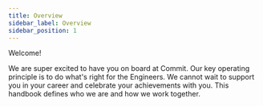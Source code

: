 ```yaml
---
title: Overview
sidebar_label: Overview
sidebar_position: 1
---
```


Welcome! 

We are super excited to have you on board at Commit. Our key operating principle is to do what's right for the Engineers. We cannot wait to support you in your career and celebrate your achievements with you. This handbook defines who we are and how we work together. 
